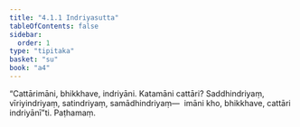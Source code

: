 ```yaml
---
title: "4.1.1 Indriyasutta"
tableOfContents: false
sidebar:
  order: 1
type: "tipitaka"
basket: "su"
book: "a4"
---
```



<DynamicBreadcrumb />

<Division number="151" book="a4" bookNo="15" page="459">

<Paragraph number="907" book="a4">
“Cattārimāni, bhikkhave, indriyāni. Katamāni cattāri? Saddhindriyaṃ, vīriyindriyaṃ, satindriyaṃ, samādhindriyaṃ—  imāni kho, bhikkhave, cattāri indriyānī”ti.

</Paragraph>
</Division>

<Paragraph number="908" type="center" book="a4">
Paṭhamaṃ.
</Paragraph>